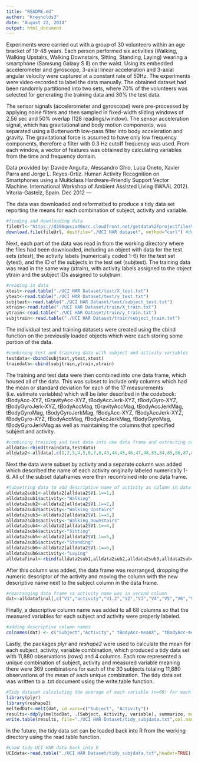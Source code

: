 ```yaml
---
title: "README.md"
author: "Kreynolds3"
date: "August 22, 2014"
output: html_document
---
```

Experiments were carried out with a group of 30 volunteers within an age bracket of 19-48 years. Each person performed six activities (Walking, Walking Upstairs, Walking Downstairs, Sitting, Standing, Laying) wearing a smartphone (Samsung Galaxy S II) on the waist. Using its embedded accelerometer and gyroscope, 3-axial linear acceleration and 3-axial angular velocity were captured  at a constant rate of 50Hz. The experiments were video-recorded to label the data manually. The obtained dataset had been randomly partitioned into two sets, where 70% of the volunteers was selected for generating the training data and 30% the test data. 

The sensor signals (accelerometer and gyroscope) were pre-processed by applying noise filters and then sampled in fixed-width sliding windows of 2.56 sec and 50% overlap (128 readings/window). The sensor acceleration signal, which has gravitational and body motion components, was separated using a Butterworth low-pass filter into body acceleration and gravity. The gravitational force is assumed to have only low frequency components, therefore a filter with 0.3 Hz cutoff frequency was used. From each window, a vector of features was obtained by calculating variables from the time and frequency domain. 

Data provided by:
Davide Anguita, Alessandro Ghio, Luca Oneto, Xavier Parra and Jorge L. Reyes-Ortiz. Human Activity Recognition on Smartphones using a Multiclass Hardware-Friendly Support Vector Machine. International Workshop of Ambient Assisted Living (IWAAL 2012). Vitoria-Gasteiz, Spain. Dec 2012
---

The data was downloaded and reformatted to produce a tidy data set reporting the means for each combination of subject, activity and variable. 

```r
#finding and downloading data
fileUrl<-"https://d396qusza40orc.cloudfront.net/getdata%2Fprojectfiles%2FUCI%20HAR%20Dataset.zip"
download.file(fileUrl, destfile="./UCI HAR dataset", method="curl") #downloading file
```

Next, each part of the data was read in from the working directory where the files had been downloaded, including an object with data for the test sets (xtest), the activity labels (numerically coded 1-6) for the test set (ytest), and the ID of the subjects in the test set (subjtest). The training data was read in the same way (xtrain), with activity labels assigned to the object ytrain and the subject IDs assigned to subjtrain.

```r
#reading in data
xtest<-read.table("./UCI HAR Dataset/test/X_test.txt")
ytest<-read.table("./UCI HAR Dataset/test/y_test.txt")
subjtest<-read.table("./UCI HAR Dataset/test/subject_test.txt")
xtrain<-read.table("./UCI HAR Dataset/train/X_train.txt")
ytrain<-read.table("./UCI HAR Dataset/train/y_train.txt")
subjtrain<-read.table("./UCI HAR Dataset/train/subject_train.txt")
```

The individual test and training datasets were created using the cbind function on the previously loaded objects which were each storing some portion of the data.

```r
#combining test and training data with subject and activity variables
testdata<-cbind(subjtest,ytest,xtest)
traindata<-cbind(subjtrain,ytrain,xtrain)
```

The training and test data were then combined into one data frame, which housed all of the data. This was subset to include only columns which had the mean or standard deviation for each of the 17 measurements (i.e. estimate variables) which will be later described in the codebook: tBodyAcc-XYZ, tGravityAcc-XYZ, tBodyAccJerk-XYZ, tBodyGyro-XYZ, tBodyGyroJerk-XYZ, tBodyAccMag, tGravityAccMag, tBodyAccJerkMag, tBodyGyroMag, tBodyGyroJerkMag, fBodyAcc-XYZ, fBodyAccJerk-XYZ, fBodyGyro-XYZ, fBodyAccMag, fBodyAccJerkMag, fBodyGyroMag, fBodyGyroJerkMag as well as maintaining the columns that specified subject and activity. 

```r
#combining training and test data into one data frame and extracting columns only including mean/sd for each measurement
alldata<-rbind(traindata,testdata)
alldata2<-alldata[,c(1,2,3,4,5,6,7,8,43,44,45,46,47,48,83,84,85,86,87,88,123,124,125,126,127,128,163,164,165,166,167,168,203,204,216,217,229,230,242,243,255,256,268,269,270,271,272,273,347,348,349,350,351,352,426,427,428,429,430,431,505,506,518,519,531,532,544,545)]
```

Next the data were subset by activity and a separate column was added which described the name of each activity originally labeled numerically 1-6. All of the subset dataframes were then recombined into one data frame.

```r
#Subsetting data to add descriptive name of activity as column in data frame
alldata2sub1<-alldata2[alldata2$V1.1==1,]
alldata2sub1$activity<-"Walking"
alldata2sub2<-alldata2[alldata2$V1.1==2,]
alldata2sub2$activity<-"Walking_Upstairs"
alldata2sub3<-alldata2[alldata2$V1.1==3,]
alldata2sub3$activity<-"Walking_Downstairs"
alldata2sub4<-alldata2[alldata2$V1.1==4,]
alldata2sub4$activity<-"Sitting"
alldata2sub5<-alldata2[alldata2$V1.1==5,]
alldata2sub5$activity<-"Standing"
alldata2sub6<-alldata2[alldata2$V1.1==6,]
alldata2sub6$activity<-"Laying"
alldatafinal<-rbind(alldata2sub1,alldata2sub2,alldata2sub3,alldata2sub4,alldata2sub5,alldata2sub6)
```

After this column was added, the data frame was rearranged, dropping the numeric descriptor of the activity and moving the column with the new descriptive name next to the subject column in the data frame. 

```r
#rearranging data frame so activity name was in second column
dat<-alldatafinal[,c("V1","activity","V1.2","V2","V3","V4","V5","V6","V41","V42","V43","V44","V45","V46","V81","V82","V83","V84","V85","V86","V121","V122","V123","V124","V125","V126","V161","V162","V163","V164","V165","V166","V201","V202","V214","V215","V227","V228","V240","V241","V253","V254","V266","V267","V268","V269","V270","V271","V345","V346","V347","V348","V349","V350","V424","V425","V426","V427","V428","V429","V503","V504","V516","V517","V529","V530","V542","V543")]
```

Finally, a descriptive column name was added to all 68 columns so that the measured variables for each subject and activity were properly labeled. 

```r
#adding descriptive column names
colnames(dat) <- c("Subject","Activity"," tBodyAcc-meanX", "tBodyAcc-meanY", "tBodyAcc-meanZ", "tBodyAcc-stdX", "tBodyAcc-stdY", "tBodyAcc-stdZ", "tGravityAcc-meanX", "tGravityAcc-meanY", "tGravityAcc-meanZ", "tGravityAcc-stdX", "tGravityAcc-stdY", "tGravityAcc-stdZ", "tBodyAccJerk-meanX", "tBodyAccJerk-meanY", "tBodyAccJerk-meanZ", "tBodyAccJerk-stdX", "tBodyAccJerk-stdY", "tBodyAccJerk-stdZ", "tBodyGyro-meanX", "tBodyGyro-meanY", "tBodyGyro-meanZ", "tBodyGyro-stdX", "tBodyGyro-stdY", "tBodyGyro-stdZ", "tBodyGyroJerk-meanX", "tBodyGyroJerk-meanY", "tBodyGyroJerk-meanZ", "tBodyGyroJerk-stdX", "tBodyGyroJerk-stdY", "tBodyGyroJerk-stdZ", "tBodyAccMag-mean", "tBodyAccMag-std", "tGravityAccMag-mean", "tGravityAccMag-std", "tBodyAccJerkMag-mean", "tBodyAccJerkMag-std", "tBodyGyroMag-mean", "tBodyGyroMag-std", "tBodyGyroJerkMag-mean", "tBodyGyroJerkMag-std", "fBodyAcc-meanX", "fBodyAcc-meanY", "fBodyAcc-meanZ", "fBodyAcc-stdX", "fBodyAcc-stdY", "fBodyAcc-stdZ", "fBodyAccJerk-meanX", "fBodyAccJerk-meanY", "fBodyAccJerk-meanZ", "fBodyAccJerk-stdX", "fBodyAccJerk-stdY", "fBodyAccJerk-stdZ", "fBodyGyro-meanX", "fBodyGyro-meanY", "fBodyGyro-meanZ", "fBodyGyro-stdX", "fBodyGyro-stdY", "fBodyGyro-stdZ", "fBodyAccMag-mean", "fBodyAccMag-std", "fBodyBodyAccJerkMag-mean", "fBodyBodyAccJerkMag-std", "fBodyBodyGyroMag-mean", "fBodyBodyGyroMag-std", "fBodyBodyGyroJerkMag-mean", "fBodyBodyGyroJerkMag-std") 
```

Lastly, the packages *plyr* and *reshape2* were used to calculate the mean for each subject, activity, variable combination, which produced a tidy data set with 11,880 observations (rows) and 4 columns. Each row represented a unique combination of subject, activity and measured variable meaning there were 369 combinations for each of the 30 subjects totaling 11,880 observations of the mean of each unique combination. The tidy data set was written to a .txt document using the write.table function. 

```r
#Tidy dataset calculating the average of each variable (n=66) for each activity (n=6) and each subject (n=30) 
library(plyr)
library(reshape2)
meltedDat<-melt(dat, id.vars=c("Subject", "Activity"))
results<-ddply(meltedDat, .(Subject, Activity, variable), summarize, mean=mean(value))
write.table(results, file="./UCI HAR Dataset/tidy_subjdata.txt",col.names=TRUE, row.name=FALSE)
```

In the future, the tidy data set can be loaded back into R from the working directory using the read.table function.

```r
#Load tidy UCI HAR data back into R
UCIdata<-read.table("./UCI HAR Dataset/tidy_subjdata.txt",header=TRUE)
```
